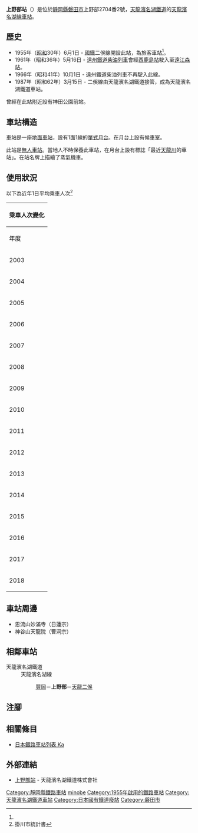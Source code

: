 {{NoteTA
|T=zh-hans:上野部站;zh-hk:上野部站;zh-tw:上野部車站;
|1=zh-hans:上野部站;zh-hk:上野部站;zh-tw:上野部車站;
}}
{{Infobox station
|公司色 = #4D7F54
|站名 = 上野部
|圖片 = Kaminobe-eki-1.jpg
|圖片說明 = 月台（2006年8月）
|日文原名 = 上野部
|平假名 = かみのべ
|羅馬拼音 = KAMINOBE
|副站名 = 
|電報略號 = 
|所在地 = {{JPN}}[[靜岡縣|靜岡縣]][[磐田市|磐田市]]上野部2704番2號
|座標 = {{coord|34|50|50.89|N|137|49|48.06|E|type:railwaystation_region:JP-24|display=inline,title}}
|車站構造 = [[地面車站|地面車站]]
|月台配置 = 1面1線
|啟用年月日 = 1955年（[[昭和|昭和]]30年）6月1日<ref name="chizucho">今尾惠介監修《日本鉄道旅行地図帳》7號 東海，新潮社，2008年，p.33</ref>
|廢站年月日 = 
|乘客人數 = 7
|上下車人次 = 
|統計年度 = 2018
|轉車 = 
|全寬備註 = [[無人車站|無人車站]]
|adjacent = {{Adjacent stations|system=天龍濱名湖鐵道|line=天龍濱名湖線|left=豐岡|right=天龍二俁|note-left=1.4km|note-mid=距離[[掛川站|掛川]]24.4km|note-right=1.8km}}
}}
'''上野部站'''（{{jpn|j=上野部駅|hg=かみのべえき|rm=Kaminobe eki|f=y}}）是位於[[靜岡縣|靜岡縣]][[磐田市|磐田市]]上野部2704番2號，[[天龍濱名湖鐵道|天龍濱名湖鐵道]]的[[天龍濱名湖線|天龍濱名湖線]][[鐵路車站|車站]]。

== 歷史 ==
* 1955年（[[昭和|昭和]]30年）6月1日 - [[日本國有鐵道|國鐵]]二俁線開設此站，為旅客車站<ref name="chizucho" />。
* 1961年（昭和36年）5月16日 - [[遠州鐵道|遠州鐵道]][[柴油列車|柴油列車]]會經[[西鹿島站|西鹿島站]]駛入至[[遠州森站|遠江森站]]。
* 1966年（昭和41年）10月1日 - 遠州鐵道柴油列車不再駛入此線。
* 1987年（昭和62年）3月15日 - 二俁線由天龍濱名湖鐵道接管，成為天龍濱名湖鐵道車站。

曾經在此站附近設有{{Translink|ja|光明電気鉄道|光明電氣鐵道}}神田公園前站。

== 車站構造 ==
車站是一座[[地面車站|地面車站]]，設有1面1線的[[單式月台|單式月台]]。在月台上設有候車室。

此站是[[無人車站|無人車站]]。當地人不時保養此車站，在月台上設有標誌「最近[[天龍川|天龍川]]的車站」。在站名牌上描繪了蒸氣機車。

== 使用狀況 ==
以下為近年1日平均乘車人次<ref>掛川市統計書</ref>

{| class="wikitable" style="margin: 1em 0.2em; text-align: center; font-size: 90%;"
|- style="background: #ddd;"
!colspan="2"|乘車人次變化
|-
!年度
!一日平均<br>乘車人次
|-
|2003
|6
|-
|2004
|5
|-
|2005
|3
|-
|2006
|5
|-
|2007
|
|-
|2008
|8
|-
|2009
|7
|-
|2010
|10
|-
|2011
|8
|-
|2012
|6
|-
|2013
|10
|-
|2014
|9
|-
|2015
|4
|-
|2016
|5
|-
|2017
|7
|-
|2018
|7
|}
== 車站周邊 ==
* 恩流山妙滿寺（日蓮宗）
* 神谷山天龍院（曹洞宗）

== 相鄰車站 ==
; 天龍濱名湖鐵道
: 天龍濱名湖線
:: [[豐岡站_(靜岡縣)|豐岡]]－'''上野部'''－[[天龍二俁站|天龍二俁]]
== 注腳 ==
{{Reflist}}
== 相關條目 ==
* [[日本鐵路車站列表_Ka|日本鐵路車站列表 Ka]]
== 外部連結 ==
* [https://www.tenhama.co.jp/about/station/kaminobe/ 上野部站] {{Wayback|url=https://www.tenhama.co.jp/about/station/kaminobe/ |date=20211030155319 }}{{ja icon}} - 天龍濱名湖鐵道株式會社
{{天龍濱名湖線}}
{{DEFAULTSORT:Kaminobe}}
[[Category:靜岡縣鐵路車站|Category:靜岡縣鐵路車站]]
[[Category:日本鐵路車站_Ka|minobe]]
[[Category:1955年啟用的鐵路車站|Category:1955年啟用的鐵路車站]]
[[Category:天龍濱名湖鐵道車站|Category:天龍濱名湖鐵道車站]]
[[Category:日本國有鐵道廢站|Category:日本國有鐵道廢站]]
[[Category:磐田市|Category:磐田市]]
